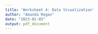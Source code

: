 ```yaml
---
title: 'Worksheet 4: Data Visualization'
author: "Amanda Regan"
date: "2023-01-05"
output: pdf_document
---
```

